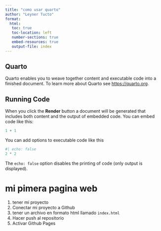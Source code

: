 ```yaml
---
title: "como usar quarto"
author: "Leyner Tucto"
format: 
  html: 
   toc: true
   toc-location: left
   number-sections: true
   embed-resources: true
   output-file: index
---
```


## Quarto

Quarto enables you to weave together content and executable code into a finished document. To learn more about Quarto see <https://quarto.org>.

## Running Code

When you click the **Render** button a document will be generated that includes both content and the output of embedded code. You can embed code like this:

```r
1 + 1
```

You can add options to executable code like this

```r
#| echo: false
2 * 2
```

The `echo: false` option disables the printing of code (only output is displayed).

# mi pimera pagina web

1.  tener mi proyecto
2.  Conectar mi proyecto a Github
3.  tener un archivo en formato html llamado `index.html`
4.  Hacer push al repositorio
5.  Activar Github Pages
